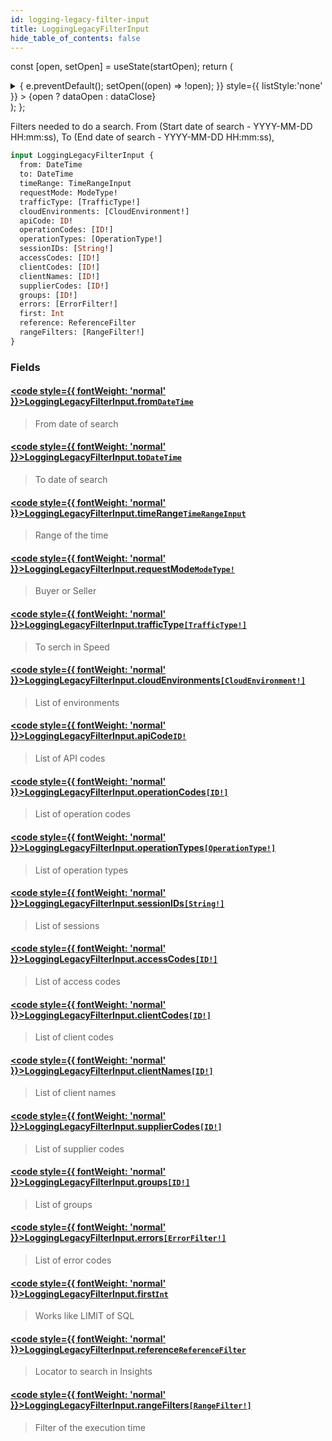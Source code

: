 ```yaml
---
id: logging-legacy-filter-input
title: LoggingLegacyFilterInput
hide_table_of_contents: false
---
```






const [open, setOpen] = useState(startOpen);
return (
<details {...(open ? { open: true } : {})} className="details" style={{ border:'none', boxShadow:'none', background:'var(--ifm-background-color)' }}>
<summary
onClick={(e) => {
e.preventDefault();
setOpen((open) => !open);
}}
style={{ listStyle:'none' }} >
{open ? dataOpen : dataClose}
</summary>
{open && children}
</details>
);
};

Filters needed to do a search.
From (Start date of search - YYYY-MM-DD HH:mm:ss), To (End date of search - YYYY-MM-DD HH:mm:ss),

```graphql
input LoggingLegacyFilterInput {
  from: DateTime
  to: DateTime
  timeRange: TimeRangeInput
  requestMode: ModeType!
  trafficType: [TrafficType!]
  cloudEnvironments: [CloudEnvironment!]
  apiCode: ID!
  operationCodes: [ID!]
  operationTypes: [OperationType!]
  sessionIDs: [String!]
  accessCodes: [ID!]
  clientCodes: [ID!]
  clientNames: [ID!]
  supplierCodes: [ID!]
  groups: [ID!]
  errors: [ErrorFilter!]
  first: Int
  reference: ReferenceFilter
  rangeFilters: [RangeFilter!]
}
```

### Fields

#### [<code style={{ fontWeight: 'normal' }}>LoggingLegacyFilterInput.<b>from</b></code>](#)<Bullet />[`DateTime`](/api/scalars/date-time) <Badge class="badge badge--secondary" text="scalar"/>

> From date of search

#### [<code style={{ fontWeight: 'normal' }}>LoggingLegacyFilterInput.<b>to</b></code>](#)<Bullet />[`DateTime`](/api/scalars/date-time) <Badge class="badge badge--secondary" text="scalar"/>

> To date of search

#### [<code style={{ fontWeight: 'normal' }}>LoggingLegacyFilterInput.<b>timeRange</b></code>](#)<Bullet />[`TimeRangeInput`](/api/inputs/time-range-input) <Badge class="badge badge--secondary" text="input"/>

> Range of the time

#### [<code style={{ fontWeight: 'normal' }}>LoggingLegacyFilterInput.<b>requestMode</b></code>](#)<Bullet />[`ModeType!`](/api/enums/mode-type) <Badge class="badge badge--secondary" text="non-null"/> <Badge class="badge badge--secondary" text="enum"/>

> Buyer or Seller

#### [<code style={{ fontWeight: 'normal' }}>LoggingLegacyFilterInput.<b>trafficType</b></code>](#)<Bullet />[`[TrafficType!]`](/api/enums/traffic-type) <Badge class="badge badge--secondary" text="list"/> <Badge class="badge badge--secondary" text="enum"/>

> To serch in Speed

#### [<code style={{ fontWeight: 'normal' }}>LoggingLegacyFilterInput.<b>cloudEnvironments</b></code>](#)<Bullet />[`[CloudEnvironment!]`](/api/enums/cloud-environment) <Badge class="badge badge--secondary" text="list"/> <Badge class="badge badge--secondary" text="enum"/>

> List of environments

#### [<code style={{ fontWeight: 'normal' }}>LoggingLegacyFilterInput.<b>apiCode</b></code>](#)<Bullet />[`ID!`](/api/scalars/id) <Badge class="badge badge--secondary" text="non-null"/> <Badge class="badge badge--secondary" text="scalar"/>

> List of API codes

#### [<code style={{ fontWeight: 'normal' }}>LoggingLegacyFilterInput.<b>operationCodes</b></code>](#)<Bullet />[`[ID!]`](/api/scalars/id) <Badge class="badge badge--secondary" text="list"/> <Badge class="badge badge--secondary" text="scalar"/>

> List of operation codes

#### [<code style={{ fontWeight: 'normal' }}>LoggingLegacyFilterInput.<b>operationTypes</b></code>](#)<Bullet />[`[OperationType!]`](/api/enums/operation-type) <Badge class="badge badge--secondary" text="list"/> <Badge class="badge badge--secondary" text="enum"/>

> List of operation types

#### [<code style={{ fontWeight: 'normal' }}>LoggingLegacyFilterInput.<b>sessionIDs</b></code>](#)<Bullet />[`[String!]`](/api/scalars/string) <Badge class="badge badge--secondary" text="list"/> <Badge class="badge badge--secondary" text="scalar"/>

> List of sessions

#### [<code style={{ fontWeight: 'normal' }}>LoggingLegacyFilterInput.<b>accessCodes</b></code>](#)<Bullet />[`[ID!]`](/api/scalars/id) <Badge class="badge badge--secondary" text="list"/> <Badge class="badge badge--secondary" text="scalar"/>

> List of access codes

#### [<code style={{ fontWeight: 'normal' }}>LoggingLegacyFilterInput.<b>clientCodes</b></code>](#)<Bullet />[`[ID!]`](/api/scalars/id) <Badge class="badge badge--secondary" text="list"/> <Badge class="badge badge--secondary" text="scalar"/>

> List of client codes

#### [<code style={{ fontWeight: 'normal' }}>LoggingLegacyFilterInput.<b>clientNames</b></code>](#)<Bullet />[`[ID!]`](/api/scalars/id) <Badge class="badge badge--secondary" text="list"/> <Badge class="badge badge--secondary" text="scalar"/>

> List of client names

#### [<code style={{ fontWeight: 'normal' }}>LoggingLegacyFilterInput.<b>supplierCodes</b></code>](#)<Bullet />[`[ID!]`](/api/scalars/id) <Badge class="badge badge--secondary" text="list"/> <Badge class="badge badge--secondary" text="scalar"/>

> List of supplier codes

#### [<code style={{ fontWeight: 'normal' }}>LoggingLegacyFilterInput.<b>groups</b></code>](#)<Bullet />[`[ID!]`](/api/scalars/id) <Badge class="badge badge--secondary" text="list"/> <Badge class="badge badge--secondary" text="scalar"/>

> List of groups

#### [<code style={{ fontWeight: 'normal' }}>LoggingLegacyFilterInput.<b>errors</b></code>](#)<Bullet />[`[ErrorFilter!]`](/api/inputs/error-filter) <Badge class="badge badge--secondary" text="list"/> <Badge class="badge badge--secondary" text="input"/>

> List of error codes

#### [<code style={{ fontWeight: 'normal' }}>LoggingLegacyFilterInput.<b>first</b></code>](#)<Bullet />[`Int`](/api/scalars/int) <Badge class="badge badge--secondary" text="scalar"/>

> Works like LIMIT of SQL

#### [<code style={{ fontWeight: 'normal' }}>LoggingLegacyFilterInput.<b>reference</b></code>](#)<Bullet />[`ReferenceFilter`](/api/inputs/reference-filter) <Badge class="badge badge--secondary" text="input"/>

> Locator to search in Insights

#### [<code style={{ fontWeight: 'normal' }}>LoggingLegacyFilterInput.<b>rangeFilters</b></code>](#)<Bullet />[`[RangeFilter!]`](/api/inputs/range-filter) <Badge class="badge badge--secondary" text="list"/> <Badge class="badge badge--secondary" text="input"/>

> Filter of the execution time
